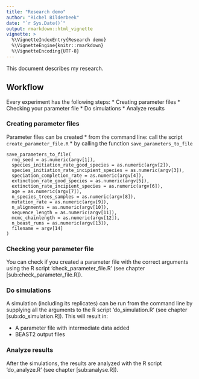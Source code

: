 ```yaml
---
title: "Research demo"
author: "Richel Bilderbeek"
date: "`r Sys.Date()`"
output: rmarkdown::html_vignette
vignette: >
  %\VignetteIndexEntry{Research demo}
  %\VignetteEngine{knitr::rmarkdown}
  %\VignetteEncoding{UTF-8}
---
```


This document describes my research.

## Workflow

Every experiment has the following steps:
 * Creating parameter files
 * Checking your parameter file
 * Do simulations
 * Analyze results
 
### Creating parameter files

Parameter files can be created 
 * from the command line: call the script `create_parameter_file.R`
 * by calling the function `save_parameters_to_file`

```
save_parameters_to_file(
  rng_seed = as.numeric(argv[1]),
  species_initiation_rate_good_species = as.numeric(argv[2]),
  species_initiation_rate_incipient_species = as.numeric(argv[3]),
  speciation_completion_rate = as.numeric(argv[4]),
  extinction_rate_good_species = as.numeric(argv[5]),
  extinction_rate_incipient_species = as.numeric(argv[6]),
  age = as.numeric(argv[7]),
  n_species_trees_samples = as.numeric(argv[8]),
  mutation_rate = as.numeric(argv[9]),
  n_alignments = as.numeric(argv[10]),
  sequence_length = as.numeric(argv[11]),
  mcmc_chainlength = as.numeric(argv[12]),
  n_beast_runs = as.numeric(argv[13]),
  filename = argv[14]
)
```



###  Checking your parameter file

You can check if you created a parameter file with the correct arguments using the R script 'check_parameter_file.R' (see chapter [sub:check_parameter_file.R]).

### Do simulations

A simulation (including its replicates) can be run from the command line by supplying all the arguments to the R script 'do_simulation.R' (see chapter [sub:do_simulation.R]). This will result in:

 * A parameter file with intermediate data added
 * BEAST2 output files

### Analyze results

After the simulations, the results are analyzed with the R script 'do_analyze.R' (see chapter [sub:analyse.R]).


